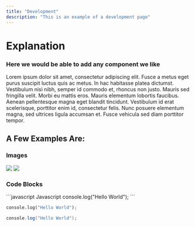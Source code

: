 ```yaml
---
title: "Development"
description: "This is an example of a development page"
---
```


# Explanation

### Here we would be able to add any component we like
Lorem ipsum dolor sit amet, consectetur adipiscing elit. Fusce a metus eget purus suscipit luctus quis ac metus. In hac habitasse platea dictumst. Vestibulum nisi nibh, semper id commodo et, rhoncus non justo. Mauris sed fringilla velit. Morbi eu mattis eros. Mauris elementum lobortis faucibus. Aenean pellentesque magna eget blandit tincidunt. Vestibulum id erat scelerisque, porttitor enim id, consectetur felis. Nunc posuere elementum magna, sed ultrices ligula accumsan et. Fusce vehicula sed diam porttitor tempor.

## A Few Examples Are:

### Images

![](/images/purple.png) ![](/images/orange.png)

### Code Blocks

<CodeGroup>
  ```javascript Javascript
  console.log("Hello World");
  ```

  ```python Python
  console.log("Hello World");
  ```

  ```java Java
  console.log("Hello World");
  ```
</CodeGroup>